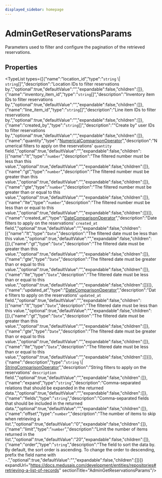 ```yaml
---
displayed_sidebar: homepage
---
```



# AdminGetReservationsParams

Parameters used to filter and configure the pagination of the retrieved reservations.

## Properties

<TypeList types={[{"name":"location_id","type":"`string` \\| `string`[]","description":"Location IDs to filter reservations by.","optional":true,"defaultValue":"","expandable":false,"children":[]},{"name":"inventory_item_id","type":"`string`[]","description":"Inventory item IDs to filter reservations by.","optional":true,"defaultValue":"","expandable":false,"children":[]},{"name":"line_item_id","type":"`string`[]","description":"Line item IDs to filter reservations by.","optional":true,"defaultValue":"","expandable":false,"children":[]},{"name":"created_by","type":"`string`[]","description":"\"Create by\" user IDs to filter reservations by.","optional":true,"defaultValue":"","expandable":false,"children":[]},{"name":"quantity","type":"[NumericalComparisonOperator](medusa.NumericalComparisonOperator.mdx)","description":"Numerical filters to apply on the reservations' `quantity` field.","optional":true,"defaultValue":"","expandable":false,"children":[{"name":"lt","type":"`number`","description":"The filtered number must be less than this value.","optional":true,"defaultValue":"","expandable":false,"children":[]},{"name":"gt","type":"`number`","description":"The filtered number must be greater than this value.","optional":true,"defaultValue":"","expandable":false,"children":[]},{"name":"gte","type":"`number`","description":"The filtered number must be greater than or equal to this value.","optional":true,"defaultValue":"","expandable":false,"children":[]},{"name":"lte","type":"`number`","description":"The filtered number must be less than or equal to this value.","optional":true,"defaultValue":"","expandable":false,"children":[]}]},{"name":"created_at","type":"[DateComparisonOperator](medusa.DateComparisonOperator.mdx)","description":"Date filters to apply on the reservations' `created_at` field.","optional":true,"defaultValue":"","expandable":false,"children":[{"name":"lt","type":"`Date`","description":"The filtered date must be less than this value.","optional":true,"defaultValue":"","expandable":false,"children":[]},{"name":"gt","type":"`Date`","description":"The filtered date must be greater than this value.","optional":true,"defaultValue":"","expandable":false,"children":[]},{"name":"gte","type":"`Date`","description":"The filtered date must be greater than or equal to this value.","optional":true,"defaultValue":"","expandable":false,"children":[]},{"name":"lte","type":"`Date`","description":"The filtered date must be less than or equal to this value.","optional":true,"defaultValue":"","expandable":false,"children":[]}]},{"name":"updated_at","type":"[DateComparisonOperator](medusa.DateComparisonOperator.mdx)","description":"Date filters to apply on the reservations' `updated_at` field.","optional":true,"defaultValue":"","expandable":false,"children":[{"name":"lt","type":"`Date`","description":"The filtered date must be less than this value.","optional":true,"defaultValue":"","expandable":false,"children":[]},{"name":"gt","type":"`Date`","description":"The filtered date must be greater than this value.","optional":true,"defaultValue":"","expandable":false,"children":[]},{"name":"gte","type":"`Date`","description":"The filtered date must be greater than or equal to this value.","optional":true,"defaultValue":"","expandable":false,"children":[]},{"name":"lte","type":"`Date`","description":"The filtered date must be less than or equal to this value.","optional":true,"defaultValue":"","expandable":false,"children":[]}]},{"name":"description","type":"`string` \\| [StringComparisonOperator](medusa.StringComparisonOperator.mdx)","description":"String filters to apply on the reservations' `description` field.","optional":true,"defaultValue":"","expandable":false,"children":[]},{"name":"expand","type":"`string`","description":"Comma-separated relations that should be expanded in the returned data.","optional":true,"defaultValue":"","expandable":false,"children":[]},{"name":"fields","type":"`string`","description":"Comma-separated fields that should be included in the returned data.","optional":true,"defaultValue":"","expandable":false,"children":[]},{"name":"offset","type":"`number`","description":"The number of items to skip when retrieving a list.","optional":true,"defaultValue":"0","expandable":false,"children":[]},{"name":"limit","type":"`number`","description":"Limit the number of items returned in the list.","optional":true,"defaultValue":"20","expandable":false,"children":[]},{"name":"order","type":"`string`","description":"The field to sort the data by. By default, the sort order is ascending. To change the order to descending, prefix the field name with `-`.","optional":true,"defaultValue":"","expandable":false,"children":[]}]} expandUrl="https://docs.medusajs.com/development/entities/repositories#retrieving-a-list-of-records" sectionTitle="AdminGetReservationsParams"/>
